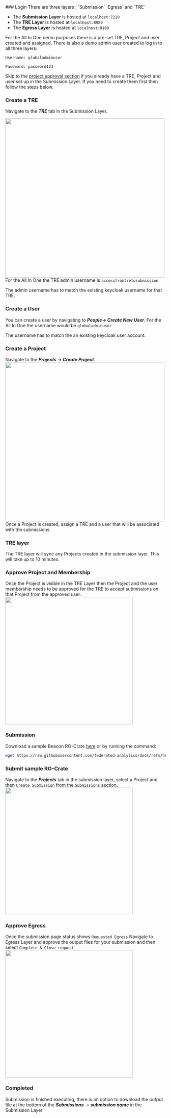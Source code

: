 
<Steps>
### Login
There are three layers : `Submission` `Egress` and `TRE` 

- The **Submission Layer** is hosted at `localhost:7220`
- The **TRE Layer** is hosted at `localhost:8989 `
- The **Egress Layer** is hosted at `localhost:8100`

For the All In One demo purposes there is a pre-set TRE, Project and user created and assigned.
There is also a demo admin user created to log in to all three layers:
```
Username: globaladminuser

Password: password123
```
Skip to the [project approval section](#submission) if you already have a TRE, Project and user set up in the Submission Layer.
If you need to create them first then follow the steps below.

### Create a TRE
Navigate to the ***TRE*** tab in the Submission Layer. 

<img src="/images/createTre.png" width="500"></img>
For the All In One the TRE admin username is `accessfromtretosubmission`

<Callout> The admin username has to match the existing keycloak username for that TRE. </Callout>


### Create a User
You can create a user by navigating to ***People-> Create New User***.
For the All In One the username would be `globaladminuser`

<Callout> The username has to match the an existing keycloak user account.</Callout>

### Create a Project
Navigate to the ***Projects -> Create Project***.
<img src="/images/createProject.png" width="500"></img>
Once a Project is created, assign a TRE and a user that will be associated with the submissions.

### TRE layer
The TRE layer will sync any Projects created in the submission layer. This will take up to 10 minutes.

### Approve Project and Membership
Once the Project is visible in the TRE Layer then the Project and the user membership needs to be approved for the TRE to accept submissions on that Project from the approved user.
<img src="/images/approveProject.png" width="400"></img>


### Submission
 
Download a sample Beacon RO-Crate [here](https://raw.githubusercontent.com/federated-analytics/docs/refs/heads/main/samples/crates/beacon_crate.zip) or by running the command:

```bash copy
wget https://raw.githubusercontent.com/federated-analytics/docs/refs/heads/main/samples/crates/beacon_crate.zip
```
### Submit sample RO-Crate
Navigate to the ***Projects*** tab in the submission layer, select a Project and then `Create Submission` from the `Submissions` section.
<img src="/images/submission.png" width="400"></img>

### Approve Egress
Once the submission page status shows `Requested Egress`
Navigate to Egress Layer and approve the output files for your submission and then select `Complete & Close request`
<img src="/images/egress.png" width="400"></img>

### Completed
Submission is finished executing, there is an option to download the output file at the bottom of the ***Submissions*** -> ***submission name*** in the Submission Layer
</Steps>








 
